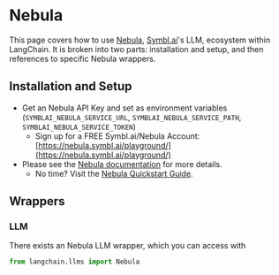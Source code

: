 # Nebula

This page covers how to use [Nebula](https://symbl.ai/nebula), [Symbl.ai](https://symbl.ai/)'s LLM, ecosystem within LangChain.
It is broken into two parts: installation and setup, and then references to specific Nebula wrappers.

## Installation and Setup

- Get an Nebula API Key and set as environment variables (`SYMBLAI_NEBULA_SERVICE_URL`, `SYMBLAI_NEBULA_SERVICE_PATH`, `SYMBLAI_NEBULA_SERVICE_TOKEN`)
  - Sign up for a FREE Symbl.ai/Nebula Account: [https://nebula.symbl.ai/playground/](https://nebula.symbl.ai/playground/)
- Please see the [Nebula documentation](https://docs.symbl.ai/docs/nebula-llm-overview) for more details.
  - No time? Visit the [Nebula Quickstart Guide](https://docs.symbl.ai/docs/nebula-quickstart).

## Wrappers

### LLM

There exists an Nebula LLM wrapper, which you can access with 
```python
from langchain.llms import Nebula
```
